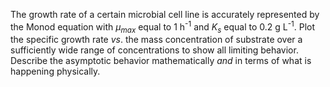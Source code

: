 The growth rate of a certain microbial cell line is accurately represented by the Monod equation with $\mu _{max}$ equal to 1 h^-1^ and $K_s$ equal to 0.2 g L^-1^. Plot the specific growth rate *vs*. the mass concentration of substrate over a sufficiently wide range of concentrations to show all limiting behavior. Describe the asymptotic behavior mathematically *and* in terms of what is happening physically.